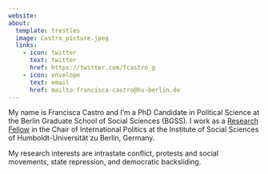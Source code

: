 ```yaml
---
website:
about:
  template: trestles
  image: Castro_picture.jpeg
  links:
    - icon: twitter
      text: twitter
      href: https://twitter.com/fcastro_g
    - icon: envelope
      text: email
      href: mailto:francisca-castro@hu-berlin.de
---
```


My name is Francisca Castro and I'm a PhD Candidate in Political Science at the Berlin Graduate School of Social Sciences (BGSS). I work as a [Research Fellow](https://www.google.com/url?q=https%3A%2F%2Fwww.sowi.hu-berlin.de%2Fen%2Flehrbereiche-en%2Finternational-politics%2FTeam%2Fstaff%2F1693006&sa=D&sntz=1&usg=AOvVaw1gEFEgsim-dhjHX84OvwLC) in the Chair of International Politics at the Institute of Social Sciences of Humboldt-Universität zu Berlin, Germany.

My research interests are intrastate conflict, protests and social movements, state repression, and democratic backsliding.
